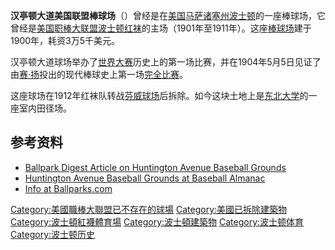 {{Infobox Stadium| 
| stadium_name      = 汉亭顿大道美国联盟棒球场
| nickname          = 汉亭顿大道球场
| image             = [[Image:WorldSeries1903-640.jpg|250px]]
| location          = [[美国|美国]][[马萨诸塞州|马萨诸塞州]][[波士顿|波士顿]]
| coordinates       = {{coord|42|20|20|N|71|5|20|W|type:landmark}}
| owner             = 波士顿红袜
| broke_ground      = 1900年
| opened            = 1901年4月20日
| closed            = 1911赛季结束后
| demolished        = 1912年
| tenants           = [[波士顿红袜|波士顿红袜]] ([[美国职棒大联盟|MLB]]) （1901年－1911年）
| seating_capacity  = 11,500
| dimensions        = '''左外野''' － 350英尺<br>'''左中外野''' － 440英尺<br>'''中外野''' － 530英尺（1901年），635英尺（1908年）<br>'''右外野''' － 280英尺（1901年），320英尺（1908年）
}}

'''汉亭顿大道美国联盟棒球场'''（{{lang|en|Huntington Avenue American League Base Ball Grounds}}）曾经是在[[美国|美国]][[马萨诸塞州|马萨诸塞州]][[波士顿|波士顿]]的一座棒球场，它曾经是[[美国职棒大联盟|美国职棒大联盟]][[波士顿红袜|波士顿红袜]]的主场（1901年至1911年）。这座[[棒球场|棒球场]]建于1900年，耗资3万5千美元。

汉亭顿大道球场举办了[[世界大赛|世界大赛]]历史上的第一场比赛，并在1904年5月5日见证了由[[赛·扬|赛·扬]]投出的现代棒球史上第一场[[完全比赛|完全比赛]]。

这座球场在1912年红袜队转战[[芬威球场|芬威球场]]后拆除。如今这块土地上是[[东北大学_(美国)|东北大学]]的一座室内田径场。

==参考资料==
*[https://web.archive.org/web/20050620075457/http://www.ballparkwatch.com/stadiums/past/huntington_avenue.htm Ballpark Digest Article on Huntington Avenue Baseball Grounds]
*[http://www.baseball-almanac.com/stadium/huntington_avenue_baseball_grounds.shtml Huntington Avenue Baseball Grounds at Baseball Almanac] {{Wayback|url=http://www.baseball-almanac.com/stadium/huntington_avenue_baseball_grounds.shtml |date=20201111221021 }}
*[http://www.ballparks.com/baseball/american/huntin.htm Info at Ballparks.com] {{Wayback|url=http://www.ballparks.com/baseball/american/huntin.htm |date=20210321072723 }}

{{波士顿红袜}}
{{DEFAULTSORT:Huntington Avenue Grounds}}
[[Category:美國職棒大聯盟已不存在的球場|Category:美國職棒大聯盟已不存在的球場]]
[[Category:美國已拆除建築物|Category:美國已拆除建築物]]
[[Category:波士頓紅襪體育場|Category:波士頓紅襪體育場]]
[[Category:波士頓建築物|Category:波士頓建築物]]
[[Category:波士顿体育|Category:波士顿体育]]
[[Category:波士顿历史|Category:波士顿历史]]